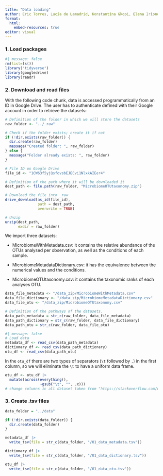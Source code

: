 ```yaml
---
title: "Data loading"
author: Eric Torres, Lucía de Lamadrid, Konstantina Gkopi, Elena Iriondo, Jorge Santiago
format:
  html:
    embed-resources: true
editor: visual
---
```


### 1. Load packages

```r
#| message: false 
rm(list=ls())
library("tidyverse") 
library(googledrive)
library(readr)
```

### 2. Download and read files

With the following code chunk, data is accessed programmatically from an ID in Google Drive. The user has to authenticate defined with their Google account in order to retrieve the datasets:

```r
# Definition of the folder in which we will store the datasets
raw_folder <- "../_raw"

# Check if the folder exists; create it if not
if (!dir.exists(raw_folder)) {
  dir.create(raw_folder)
  message("Created folder: ", raw_folder)
} else {
  message("Folder already exists: ", raw_folder)
}

# File ID on Google Drive
file_id <- "1CW63f5yjQsfovsbEJECvi1NlxkAIEer4"

# Definition of the path where it will be downloaded it
dest_path <- file.path(raw_folder, "MicrobiomeOTUtaxonomy.zip")

# Download the file into _raw
drive_download(as_id(file_id), 
               path = dest_path, 
               overwrite = TRUE)

# Unzip 
unzip(dest_path, 
      exdir = raw_folder)
```

We import three datasets:

-   MicrobiomeWithMetadata.csv: it contains the relative abundance of the OTUs analysed per observation, as well as the conditions of each sample.

-   MicrobiomeMetadataDictionary.csv: it has the equivalence between the numerical values and the conditions.

-   MicrobiomeOTUtaxonomy.csv: it contains the taxonomic ranks of each analyses OTU.

```r
data_file_metadata <- "/data_zip/MicrobiomeWithMetadata.csv" 
data_file_dictionary <- "/data_zip/MicrobiomeMetadataDictionary.csv" 
data_file_otu <- "/data_zip/MicrobiomeOTUtaxonomy.csv"  

# Definition of the pathways of the datasets.
data_path_metadata = str_c(raw_folder, data_file_metadata) 
data_path_dictionary = str_c(raw_folder, data_file_dictionary) 
data_path_otu = str_c(raw_folder, data_file_otu) 
```

```r
#| message: false  
# Load data 
metadata_df <- read_csv(data_path_metadata) 
dictionary_df <- read_csv(data_path_dictionary)
otu_df <- read_csv(data_path_otu)  
```

In the `otu_df` there are two types of separators (`\t` followed by `,`) in the first column, so we will eliminate the `\t` to have a uniform data frame.

```r
otu_df <- otu_df |> 
  mutate(across(everything(), 
                ~gsub("\t", "", .x)))
# change columns in all dataset taken from "https://stackoverflow.com/questions/43456687/using-dplyr-gsub-on-many-columns"
```

### 3. Create .tsv files

```r
data_folder = "../data"

if (!dir.exists(data_folder)) {
  dir.create(data_folder)
}

metadata_df |> 
  write_tsv(file = str_c(data_folder, "/01_data_metadata.tsv"))

dictionary_df |> 
  write_tsv(file = str_c(data_folder, "/01_data_dictionary.tsv"))

otu_df |> 
  write_tsv(file = str_c(data_folder, "/01_data_otu.tsv"))
```
